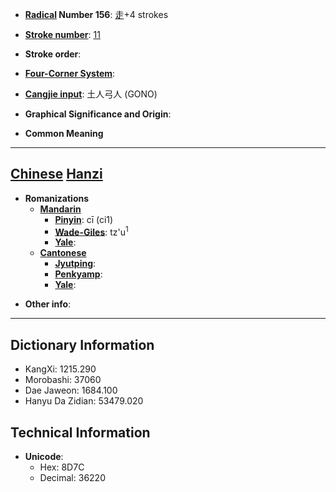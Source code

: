 * '''[[Wiktionary:Chinese radical index| Radical]] Number 156''': [[Wiktionary:Chinese radical index 走|走]]+4 strokes

* '''[[Wiktionary:Chinese total strokes index|Stroke number]]''': [[Wiktionary:Chinese total strokes index 11|11]]

* '''Stroke order''': 

* '''[[Wiktionary:Chinese four corner index|Four-Corner System]]''': 

* '''[[Wiktionary:Chinese Cangjie index|Cangjie input]]''': 土人弓人 (GONO)

* '''Graphical Significance and Origin''': 

* '''Common Meaning'''

----

== [[Chinese]] [[Hanzi]] ==

* '''Romanizations'''
** '''[[Mandarin]]'''
*** '''[[Pinyin]]''': cī (ci1)
*** '''[[Wade-Giles]]''': tz'u<sup>1</sup>
*** '''[[Yale]]''': 
** '''[[Cantonese]]'''
*** '''[[Jyutping]]''':
*** '''[[Penkyamp]]''': 
*** '''[[Yale]]''': 

* '''Other info''': 

----

== Dictionary Information ==

* KangXi: 1215.290
* Morobashi: 37060
* Dae Jaweon: 1684.100
* Hanyu Da Zidian: 53479.020

== Technical Information ==

* '''Unicode''':
** Hex: 8D7C
** Decimal: 36220